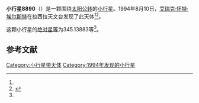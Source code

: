 {{Infobox planet
| bgcolour = #FFFFC0
| name = 8890 Montaigne
| symbol = 
| image = 
| caption = 
| discovery = yes
| discovery_ref = 
| discoverer = [[艾瑞克·怀特·埃尔斯特|艾瑞克·怀特·埃尔斯特]]
| discovery_site = [[拉西拉天文台|拉西拉天文台]] 
| discovered = 1994年8月10日
| designations = yes
| mp_name = 
| named_after = 
| alt_names = 1994 PS37/ 1975 EE1 / 1990 VD10
| mp_category = [[主带小行星|主带小行星]]
| orbit_ref = <ref name="a">[http://ssd.jpl.nasa.gov/sbdb.cgi?sstr=8890 8890 Montaigne] {{Wayback|url=http://ssd.jpl.nasa.gov/sbdb.cgi?sstr=8890 |date=20210825220931 }}，小行星數據庫瀏覽器（JPL Small-Body Database Browser）－[[美国国家航空航天局|美国国家航空航天局]]喷气推进实验室</ref>
| epoch = 2456400.5 (2013年4月18日更新)
| aphelion = {{convert|3.6545579|AU|km|3|lk=out}}
| perihelion = {{convert|2.6674197|AU|km|3}}
| semimajor = {{convert|3.1609888|AU|km|3}}
| eccentricity = 0.1561439
| period = 2052.734873 [[日|日]]<br />5.62[[儒略年|儒略年]]
| avg_speed = 
| inclination = 0.84517
| asc_node = 159.48783
| mean_anomaly = 
| arg_peri = 345.13883
| satellites = 
| physical_characteristics = yes
| dimensions = 
| mass = 
| density = 
| surface_grav = 
| escape_velocity = 
| sidereal_day = 
| axial_tilt = 
| pole_ecliptic_lat = 
| pole_ecliptic_lon = 
| albedo = 
| temperatures= 
| temp_name1 = 
| mean_temp_1 = 
| max_temp_1 = 
| temp_name2 = 
| max_temp_2 = 
| spectral_type = 
| abs_magnitude = 345.13883
}}

'''小行星8890'''（{{lang-en|8890 Montaigne}}）是一颗围绕[[太阳|太阳]][[公转|公转]]的[[小行星|小行星]]。1994年8月10日，[[艾瑞克·怀特·埃尔斯特|艾瑞克·怀特·埃尔斯特]]在拉西拉天文台发现了此天体<ref name="a" /><ref>{{cite news|title=小行星列表|url=http://cfa-www.harvard.edu/iau/lists/NumberedMPs.txt|accessdate=2013-07-08|newspaper=哈佛大学|archive-date=2008-05-17|archive-url=https://web.archive.org/web/20080517010638/http://cfa-www.harvard.edu/iau/lists/NumberedMPs.txt|dead-url=no}}</ref>。

这颗小行星的[[绝对星等|绝对星等]]为345.13883等<ref name="a" />。

==参考文献==
{{reflist}}
{{Minor Planet Number|[[小行星8889|小行星8889]]|[[小行星8891|小行星8891]]}}

{{小天体}}

[[Category:小行星带天体|Category:小行星带天体]]
[[Category:1994年发现的小行星|Category:1994年发现的小行星]]

{{asteroid-stub}}